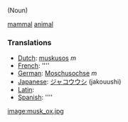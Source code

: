 (Noun)

[[mammal]] [[animal]]

===Translations===
*[[Dutch]]: [[muskusos]] ''m''
*[[French]]: [[]] ''''
*[[German]]: [[Moschusochse]] ''m'' 
*[[Japanese]]: [[ジャコウウシ]] (jakouushi)
*[[Latin]]: [[]]
*[[Spanish]]: [[]] ''''

[[image:musk_ox.jpg]]